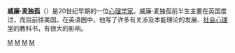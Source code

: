 {{Infobox scientist
| name              = 威廉·麦独孤<br/>William McDougall
| image             =<!-- 檔案不存在 McDougall.jpg -->
| image_size       =180px
| caption           =
| birth_date        = 1871年6月22日
| birth_place       = [[英格兰|英格兰]][[兰开夏郡|兰开夏郡]][[查德顿|查德顿]]
| death_date        = 1938年11月28日
| death_place       = [[美国|美国]][[北卡罗来纳州|北卡罗来纳州]][[德罕_(北卡罗莱那州)|德罕]]
| residence         =
| citizenship       =
| nationality       = 英国
| ethnicity         =
| field             = [[心理学|心理学]]
| work_institutions =
| alma_mater        =
| doctoral_advisor  =
| doctoral_students =
| known_for         =
| author_abbrev_bot =
| author_abbrev_zoo =
| influences        =
| influenced        =
| prizes            =
| religion          =
| footnotes         =
| signature         =
}}

'''威廉·麦独孤'''（{{Bd|1871年|6月22日[[英格兰|英格兰]][[兰开夏郡|兰开夏郡]][[查德顿|查德顿]]|1938年|11月28日[[美国|美国]][[北卡罗来纳州|北卡罗来纳州]][[德罕_(北卡罗莱那州)|德罕]]}}）是20世纪早期的一位[[心理学|心理学家]]。威廉·麦独孤前半生主要在英国度过，而后前往美国。在英语圈中，他写了许多有关涉及本能理论的发展、[[社会心理学|社会心理学]]的教科书，有很大的影响。

{{Authority control}}
[[Category:美国心理学家|M]]
[[Category:社会心理学家|M]]
[[Category:英国心理学家|M]]
[[Category:劍橋大學聖約翰學院校友|M]]